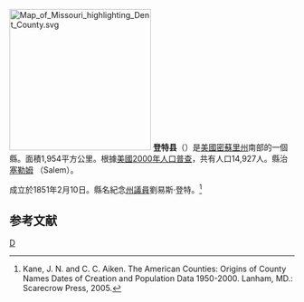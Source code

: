 {{noteTA
|T=zh-hans:登特县 (密苏里州);zh-hk:登特縣 (密蘇里州);zh-tw:登特郡 (密蘇里州);
|1=zh-hans:县;zh-hk:縣;zh-tw:郡;
}}
[[File:Map_of_Missouri_highlighting_Dent_County.svg|250px]]
'''登特县'''（{{lang-en|Dent County}}）是[[美國|美國]][[密蘇里州|密蘇里州]]南部的一個縣。面積1,954平方公里。根據[[美國2000年人口普查|美國2000年人口普查]]，共有人口14,927人。縣治[[塞勒姆_(密蘇里州)|塞勒姆]] （Salem）。

成立於1851年2月10日。縣名紀念[[密蘇里州州議會|州議員]]劉易斯·登特。<ref>Kane, J. N. and C. C. Aiken. The American Counties: Origins of County Names Dates of Creation and Population Data 1950-2000. Lanham, MD.: Scarecrow Press, 2005.</ref>

==参考文献==
<div class="references-small">
<references />
</div>

[[Category:密蘇里州行政區劃|D]]